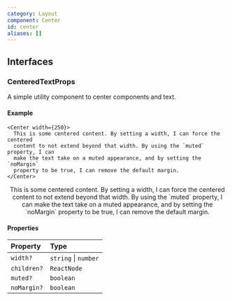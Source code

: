```yaml
---
category: Layout
component: Center
id: center
aliases: []
---
```


## Interfaces

### CenteredTextProps

A simple utility component to center components and text.

#### Example

```tsx
<Center width={250}>
  This is some centered content. By setting a width, I can force the centered
  content to not extend beyond that width. By using the `muted` property, I can
  make the text take on a muted appearance, and by setting the `noMargin`
  property to be true, I can remove the default margin.
</Center>
```

<Center width={250}>
  This is some centered content. By setting a width, I can force the centered
  content to not extend beyond that width. By using the `muted` property, I can
  make the text take on a muted appearance, and by setting the `noMargin`
  property to be true, I can remove the default margin.
</Center>

#### Properties

| Property    | Type                 |
| :---------- | :------------------- |
| `width?`    | `string` \| `number` |
| `children?` | `ReactNode`          |
| `muted?`    | `boolean`            |
| `noMargin?` | `boolean`            |

